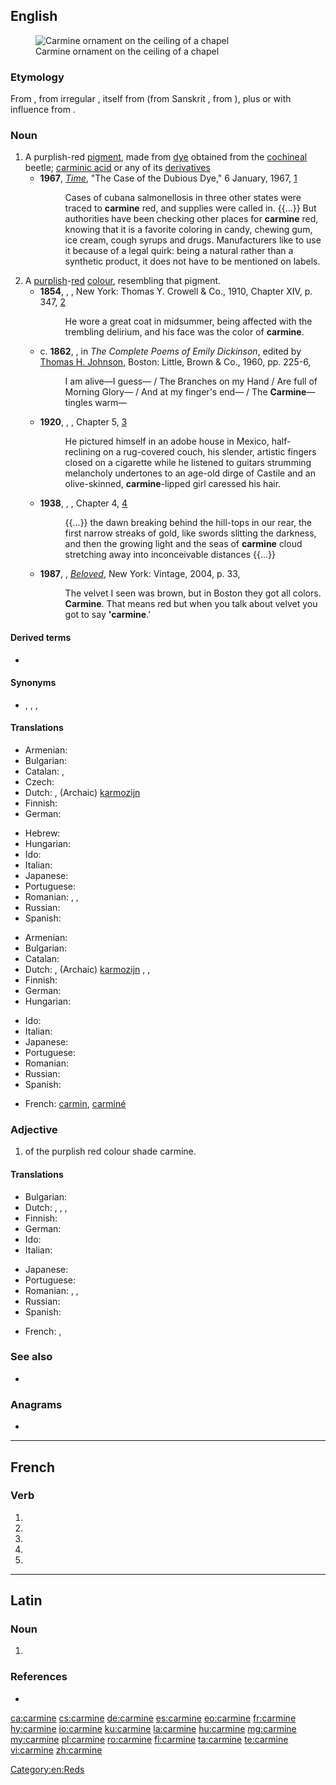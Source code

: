 {{also|Carmine|carminé}}
==English==
[[File:Vordan Karmir (Cochineal Red) ornament on the ceiling of S. Grigor Chapel, Noravank monastery.jpg|thumb|Carmine ornament on the ceiling of a chapel]]

===Etymology===
From {{der|en|fr|carmin}}, from irregular {{etyl|ML.|en}} {{m|la|carminium}}, itself from {{der|en|ar|قِرْمِز||crimson, [[kermes]]}} (from Sanskrit {{m|sa|कृमिज|tr=kṛmija||produced by worms}}, from {{m|sa|कृमि||worm, insect|sc=Deva|tr=kṛ́mi}}), plus or with influence from {{der|en|la|minium}}.

===Noun===
{{en-noun}}

# A purplish-red [[pigment]], made from [[dye]] obtained from the [[cochineal]] beetle; [[carminic acid]] or any of its [[derivative]]s
#* '''1967''', ''[[w:Time (magazine)|Time]]'', "The Case of the Dubious Dye," 6 January, 1967, [http://www.time.com/time/magazine/article/0,9171,843172,00.html]
#*: Cases of cubana salmonellosis in three other states were traced to '''carmine''' red, and supplies were called in. {{...}} But authorities have been checking other places for '''carmine''' red, knowing that it is a favorite coloring in candy, chewing gum, ice cream, cough syrups and drugs. Manufacturers like to use it because of a legal quirk: being a natural rather than a synthetic product, it does not have to be mentioned on labels.
# A [[purplish]]-[[red]] [[colour]], resembling that pigment.
#* '''1854''', {{w|Henry David Thoreau}}, ''{{w|Walden}}'', New York: Thomas Y. Crowell & Co., 1910, Chapter XIV, p. 347, [https://archive.org/details/walden01thor]
#*: He wore a great coat in midsummer, being affected with the trembling delirium, and his face was the color of '''carmine'''.
#* c. '''1862''', {{w|Emily Dickinson}}, in ''The Complete Poems of Emily Dickinson'', edited by [[w:Thomas H. Johnson (scholar)|Thomas H. Johnson]], Boston: Little, Brown & Co., 1960, pp. 225-6,
#*: I am alive—I guess— / The Branches on my Hand / Are full of Morning Glory— / And at my finger's end— / The '''Carmine'''—tingles warm—
#* '''1920''', {{w|F. Scott Fitzgerald}}, ''{{w|This Side of Paradise}}'', Chapter 5, [http://www.gutenberg.org/files/805/805-h/805-h.htm]
#*: He pictured himself in an adobe house in Mexico, half-reclining on a rug-covered couch, his slender, artistic fingers closed on a cigarette while he listened to guitars strumming melancholy undertones to an age-old dirge of Castile and an olive-skinned, '''carmine'''-lipped girl caressed his hair.
#* '''1938''', {{w|George Orwell}}, ''{{w|Homage to Catalonia}}'', Chapter 4, [http://www.gutenberg.net.au/ebooks02/0201111h.html]
#*: {{...}} the dawn breaking behind the hill-tops in our rear, the first narrow streaks of gold, like swords slitting the darkness, and then the growing light and the seas of '''carmine''' cloud stretching away into inconceivable distances {{...}}
#* '''1987''', {{w|Toni Morrison}}, ''[[w:Beloved (novel)|Beloved]]'', New York: Vintage, 2004, p. 33,
#*: The velvet I seen was brown, but in Boston they got all colors. '''Carmine'''. That means red but when you talk about velvet you got to say ''''carmine'''.'
#: {{color panel|7F3A3F}}

====Derived terms====
* {{l|en|paracarmine}}

====Synonyms====
* {{sense|pigment}} {{l|en|crimson}}, {{l|en|cochineal}}, {{l|en|C.I. 75470}}, {{l|en|E120}}

====Translations====
{{trans-top|purplish-red pigment}}
* Armenian: {{t+|hy|որդան կարմիր}}
* Bulgarian: {{t|bg|кармин}}
* Catalan: {{t|ca|carmí|m}}, {{t|ca|grana|m}}
* Czech: {{t+|cs|karmín|m}}
* Dutch: {{t+|nl|karmijn|n}}, (Archaic) [[karmozijn]] {{g|n}}
* Finnish: {{t+|fi|karmiini}}
* German: {{t+|de|Karmin|n}}
{{trans-mid}}
* Hebrew: {{t+|he|כַּרְמִיל|m|tr=karmíl}}
* Hungarian: {{t+|hu|kármin}}
* Ido: {{t+|io|karmino}}
* Italian: {{t+|it|carminio}}
* Japanese: {{t-needed|ja}}
* Portuguese: {{t+|pt|carmim|m}}
* Romanian: {{t+|ro|carmin|n}}, {{t+|ro|cârmâz|n}}, {{t+|ro|coșenilă|f}}
* Russian: {{t+|ru|карми́н|m}}
* Spanish: {{t+|es|carmín|m}}
{{trans-bottom}}

{{trans-top|purplish-red colour}}
* Armenian: {{t+|hy|որդան կարմիր}}
* Bulgarian: {{t|bg|тъмночервен цвят|m}}
* Catalan: {{t|ca|carmí}}
* Dutch: {{t+|nl|karmijn|n}}, (Archaic) [[karmozijn]] {{g|n}}, {{t+|nl|karmijnrood|n}}, {{t+|nl|karmozijnrood|n}}
* Finnish: {{t|fi|karmiininpunainen}}
* German: {{t+|de|Karmin|n}}
* Hungarian: {{t+|hu|kármin}}
{{trans-mid}}
* Ido: {{t+|io|karmino}}
* Italian: {{t+|it|carminio}}
* Japanese: {{t-needed|ja}}
* Portuguese: {{t+|pt|carmim|m}}
* Romanian: {{t+|ro|carmin}}
* Russian: {{t+|ru|карми́нный|m}} {{qualifier|цвет}}
* Spanish: {{t+|es|carmín|m}}
{{trans-bottom}}

{{checktrans-top}}
<!--Remove this section once all of the translations below have been moved into the tables above.-->
* French: [[carmin]], [[carminé]]
{{checktrans-bottom}}

===Adjective===
{{head|en|adjective}}

# of the purplish red colour shade carmine.

====Translations====
{{trans-top|of the purplish red colour shade carmine}}
* Bulgarian: {{t+|bg|тъмночервен}}
* Dutch: {{t+|nl|karmijnrood}}, {{t+|nl|karmozijnrood}}, {{t+|nl|karmijnen}}, {{t|nl|karmozijnen}}
* Finnish: {{t|fi|karmiininpunainen}}
* German: {{t|de|karminrot}}
* Ido: {{t+|io|karminea}}
* Italian: {{t+|it|carminio}}
{{trans-mid}}
* Japanese: {{t-needed|ja}}
* Portuguese: {{t+|pt|carmim}}
* Romanian: {{t+|ro|carmin}}, {{t+|ro|stacojiu}}, {{t+|ro|cârmâziu}}
* Russian: {{t+|ru|карми́нный}}
* Spanish: {{t+|es|carmín}}
{{trans-bottom}}

{{checktrans-top}}
<!--Remove this section once all of the translations below have been moved into the tables above.-->
* French: {{t-check|fr|carmin}}, {{t-check|fr|carminé}}
{{trans-bottom}}

===See also===
* {{list:reds/en}}

===Anagrams===
* {{l|en|Crimean}}

[[Category:en:Reds]]

----

==French==

===Verb===
{{fr-verb-form}}

# {{inflection of|carminer||1|s|pres|indc|lang=fr}}
# {{inflection of|carminer||3|s|pres|indc|lang=fr}}
# {{inflection of|carminer||1|s|pres|subj|lang=fr}}
# {{inflection of|carminer||3|s|pres|subj|lang=fr}}
# {{inflection of|carminer||2|s|impr|lang=fr}}

----

==Latin==

===Noun===
{{la-noun-form|carmine}}

# {{inflection of|carmen||abl|s|lang=la}}

===References===
* {{R:du Cange}}

[[ca:carmine]]
[[cs:carmine]]
[[de:carmine]]
[[es:carmine]]
[[eo:carmine]]
[[fr:carmine]]
[[hy:carmine]]
[[io:carmine]]
[[ku:carmine]]
[[la:carmine]]
[[hu:carmine]]
[[mg:carmine]]
[[my:carmine]]
[[pl:carmine]]
[[ro:carmine]]
[[fi:carmine]]
[[ta:carmine]]
[[te:carmine]]
[[vi:carmine]]
[[zh:carmine]]